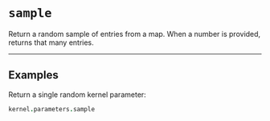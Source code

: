# `sample`

Return a random sample of entries from a map. When a number is provided, returns that many entries.

---

## Examples

Return a single random kernel parameter:

```coffee
kernel.parameters.sample
```
